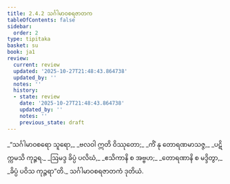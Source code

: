```yaml
---
title: 2.4.2 သင်္ဂါမာဝစရဇာတက
tableOfContents: false
sidebar:
  order: 2
type: tipitaka
basket: su
book: ja1
review:
  current: review
  updated: '2025-10-27T21:48:43.864738'
  updated_by: ''
  notes: ''
  history:
  - state: review
    date: '2025-10-27T21:48:43.864738'
    updated_by: ''
    notes: ''
    previous_state: draft
---
```



<ReviewStatus review={frontmatter.review} showDetails={true} />

<HypothesisAnnotation frontmatter={frontmatter} />

<DynamicBreadcrumb />

<Division number="63" book="ja1" e="ch" v="22" p="47">

<Paragraph number="441" type="verses" book="ja1">
_“သင်္ဂါမာဝစရော သူရော,_  
_ဗလဝါ ဣတိ ဝိဿုတော;_  
_ကိံ နု တောရဏမာသဇ္ဇ,_  
_ပဋိက္ကမသိ ကုဉ္ဇရ._  

</Paragraph>

</Division>
<Division number="64" book="ja1" e="ch" v="22" p="47">

<Paragraph number="442" type="verses" book="ja1">
_ဩမဒ္ဒ ခိပ္ပံ ပလိဃံ,_  
_ဧသိကာနိ စ အဗ္ဗဟ;_  
_တောရဏာနိ စ မဒ္ဒိတွာ,_  
_ခိပ္ပံ ပဝိသ ကုဉ္ဇရာ”တိ._  


</Paragraph>
</Division>

<Paragraph number="443" type="center" book="ja1">
သင်္ဂါမာဝစရဇာတကံ ဒုတိယံ.
</Paragraph>